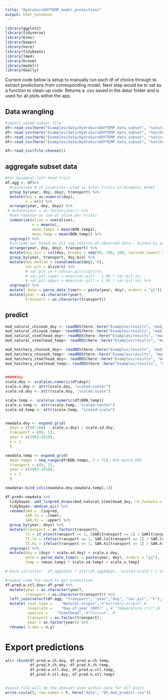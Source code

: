 ```yaml
---
title: "HydroSurvDOYTEMP_model_predictions"
output: html_notebook
---
```

```r
library(ggplot2)
library(tidyverse)
library(brms)
library(beepr)
library(here)
library(tidybayes)
library(lme4)
library(broom)
library(modelr)
library(GGally)
```



Current code below is setup to manually run each df of choice through to extract predictions from corresponding model. Next step would be to set as a function to clean-up code. Returns a .csv saved in the data/ folder and is used for all plots within the app. 





## Data wrangling

```r
#import saved subset file 
df<-read_csv(here("Examples/data/HydroSurvDOYTEMP_data_subset", "natural_spsu_chinook_data_subset.csv"))
df<-read_csv(here("Examples/data/HydroSurvDOYTEMP_data_subset", "hatchery_spsu_chinook_data_subset.csv"))
df<-read_csv(here("Examples/data/HydroSurvDOYTEMP_data_subset", "natural_steelhead_data_subset.csv"))
df<-read_csv(here("Examples/data/HydroSurvDOYTEMP_data_subset", "hatchery_steelhead_data_subset.csv"))

df<-read_csv(file.choose())
```

## aggregate subset data

```r
#for binomial left hand trial 
df.agg <- df%>% 
  #calculate # of juveniles--used as total trials in binomial model
  group_by(year, doy, doyz, transport) %>% 
  mutate(doy = as.numeric(doy),
         n = n()) %>% 
  arrange(year, doy, doyz) %>% 
 # mutate(year = as.factor(year)) %>% 
  #set reponse as sum of alive per trials 
  summarize(alive = sum(alive),
            n = mean(n),
            mean.tempz = mean(BON.tempz),
            mean.temp = mean(BON.temp)) %>% 
  ungroup() %>% 
  #include sar based on pit tag returns of observed data-- binned by year, weekly doy (doy.bin), and transport (ROR v Transport)
  arrange(year, doy, doyz, transport) %>% 
  mutate(doy.bin = cut(doy, breaks = seq(90, 160, 10), include.lowest = TRUE)) %>% 
  group_by(year, transport, doy.bin) %>% 
  mutate(doy.median = round(median(doy), 0),
         sar.pit = alive/n) %>% 
         # sar.pit.se = sd(sar.pit)/sqrt(n),
         # sar.pit.lower = mean(sar.pit) - 1.96 * sar.pit.se,
         # sar.pit.upper = mean(sar.pit) + 1.96 * sar.pit.se) %>% 
  ungroup() %>% 
  mutate( date = parse_date_time(x = paste(year, doy), orders = "yj")) %>% 
  mutate(year = as.character(year),
         transport = as.character(transport))

```

## predict

```r

mod_natural_chinook_doy <- readRDS(here::here("Examples/results", "mod_natural_chinook_doy.rds"))
mod_natural_chinook_temp<- readRDS(here::here("Examples/results", "mod_natural_chinook_temp.rds"))
mod_natural_steelhead_doy<- readRDS(here::here("Examples/results", "mod_natural_steelhead_doy.rds"))
mod_natural_steelhead_temp<- readRDS(here::here("Examples/results", "mod_natural_steelhead_temp.rds"))

mod_hatchery_chinook_doy<- readRDS(here::here("Examples/results", "mod_hatchery_chinook_doy.rds"))
mod_hatchery_chinook_temp<- readRDS(here::here("Examples/results", "mod_hatchery_chinook_temp.rds"))
mod_hatchery_steelhead_doy<- readRDS(here::here("Examples/results", "mod_hatchery_steelhead_doy.rds"))
mod_hatchery_steelhead_temp<- readRDS(here::here("Examples/results", "mod_hatchery_steelhead_temp.rds"))
  
```

```r
#####doy
scale.doy <- scale(as.numeric(df$doy))
scale.x.doy <- attr(scale.doy, "scaled:center")
scale.sd.doy <- attr(scale.doy, "scaled:scale")

scale.temp <- scale(as.numeric(df$BON.temp))
scale.x.temp <- attr(scale.temp, "scaled:center")
scale.sd.temp <- attr(scale.temp, "scaled:scale")


newdata.doy <- expand_grid(
  doyz = ((90:160) - scale.x.doy) / scale.sd.doy,
  transport = c(0, 1),
  year = c(1993:2018),
  n = 1
  ) 

newdata.temp <- expand_grid(
  mean.tempz = seq_range(df$BON.tempz, n = 71), #to match DOY 
  transport = c(0, 1),
  year = c(1993:2018),
  n = 1
  ) 

newdata<-bind_cols(newdata.doy,newdata.temp[,1])
```

```r
df.pred<-newdata %>% 
  tidybayes::add_linpred_draws(mod_natural_steelhead_doy, re_formula = NULL, allow_new_levels = TRUE, ndraws = 10, transform =TRUE) %>% 
  tidybayes::median_qi() %>% 
  rename(SAR = .linpred,
         SAR.lo = .lower,
         SAR.hi = .upper) %>% 
  group_by(year, doyz) %>% 
  mutate(transport = as.factor(transport),
         TI = if_else(transport == 1, (SAR[transport == 1] / SAR[transport == 0]), NA),
         TI.lo = ifelse(transport == 1, SAR.lo[transport == 1] / SAR.lo[transport == 0], NA),
         TI.hi = ifelse(transport == 1, SAR.hi[transport == 1] / SAR.hi[transport == 0], NA)) %>% 
  ungroup() %>% 
  mutate(doy = (doyz * scale.sd.doy) + scale.x.doy,
         date = parse_date_time(x = paste(year, doy), orders = "yj"),
         temp = (mean.tempz * scale.sd.temp) + scale.x.temp) 

# back calculate:  df.agg$doyz * attr(df.agg$doyz, 'scaled:scale') + attr(df.agg$doyz, 'scaled:center')
```

```r
#repeat code for each to get prediction
df.pred.w.stl.doy<-df.pred %>% 
  mutate(year = as.character(year),
         transport = as.character(transport)) %>% 
  left_join(select(df.agg, "transport", "year","doy", "sar.pit", "n"), by = c("transport", "year", "doy")) %>% 
  mutate( rear_type =    "Natural-origin", #"Hatchery-origin",#
          covariate =    "Day-of-year (DOY)" , # "Temperature (°C)",#
          species =    "Steelhead", #"Chinook", #
          transport = as.factor(transport),
          year = as.factor(year)) %>% 
  rename( n.obs = n.y)

```

# Export predictions

```r
all<-rbind(df.pred.w.ch.doy, df.pred.w.ch.temp,
           df.pred.h.ch.doy, df.pred.h.ch.temp,
           df.pred.w.stl.doy, df.pred.w.stl.temp,
           df.pred.h.stl.doy, df.pred.h.stl.temp)


#saved file will be the dataset used within data for all plots
write.csv(all, row.names = F, here("data", "df_mod_predict.csv"))


```




